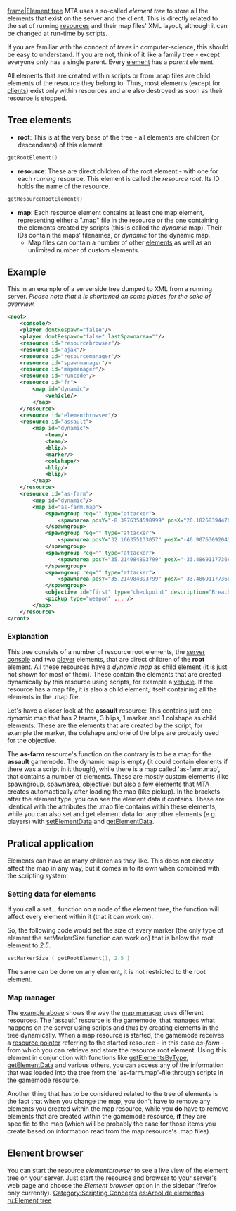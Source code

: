 [[/File:Tre.png.md|frame|Element tree]]
MTA uses a so-called ''element tree'' to store all the elements that exist on the server and the client. This is directly related to the set of running [[/resources.md|resources]] and their map files' XML layout, although it can be changed at run-time by scripts.

If you are familiar with the concept of ''trees'' in computer-science, this should be easy to understand. If you are not, think of it like a family tree - except everyone only has a single parent. Every [[/element.md|element]] has a ''parent'' element.

All elements that are created within scripts or from .map files are child elements of the resource they belong to. Thus, most elements (except for [[/client.md|client]]s) exist only within resources and are also destroyed as soon as their resource is stopped.

==Tree elements==
* '''root''': This is at the very base of the tree - all elements are children (or descendants) of this element.
<syntaxhighlight lang="lua">
getRootElement()
</syntaxhighlight>
* '''resource''': These are direct children of the root element - with one for each ''running'' resource. This element is called the ''resource root''. Its ID holds the name of the resource.
<syntaxhighlight lang="lua">
getResourceRootElement()
</syntaxhighlight>
* '''map''': Each resource element contains at least one map element, representing either a ".map" file in the resource or the one containing the elements created by scripts (this is called the ''dynamic'' map). Their IDs contain the maps' filenames, or ''dynamic'' for the dynamic map.
** Map files can contain a number of other [[/element.md|element]]s as well as an unlimited number of custom elements.

==Example==
This in an example of a serverside tree dumped to XML from a running server.
''Please note that it is shortened on some places for the sake of overview.''
<syntaxhighlight lang="xml">
<root>
	<console/>
	<player dontRespawn="false"/>
	<player dontRespawn="false" lastSpawnarea=""/>
	<resource id="resourcebrowser"/>
	<resource id="ajax"/>
	<resource id="resourcemanager"/>
	<resource id="spawnmanager"/>
	<resource id="mapmanager"/>
	<resource id="runcode"/>
	<resource id="fr">
		<map id="dynamic">
			<vehicle/>
		</map>
	</resource>
	<resource id="elementbrowser"/>
	<resource id="assault">
		<map id="dynamic">
			<team/>
			<team/>
			<blip/>
			<marker/>
			<colshape/>
			<blip/>
			<blip/>
		</map>
	</resource>
	<resource id="as-farm">
		<map id="dynamic"/>
		<map id="as-farm.map">
			<spawngroup req="" type="attacker">
				<spawnarea posY="-8.3976354598999" posX="20.182683944702" skins="9" ... />
			</spawngroup>
			<spawngroup req="" type="attacker">
				<spawnarea posY="32.166355133057" posX="-46.90763092041" skins="9" ... />
			</spawngroup>
			<spawngroup req="" type="attacker">
				<spawnarea posY="35.214984893799" posX="-33.486911773682" skins="9" ... />
			</spawngroup>
			<spawngroup req="" type="attacker">
				<spawnarea posY="35.214984893799" posX="-33.486911773682" skins="9" ... />
			</spawngroup>
			<objective id="first" type="checkpoint" description="Breach into the farm" ... />
			<pickup type="weapon" ... />
		</map>
	</resource>
</root>
</syntaxhighlight>
===Explanation===
This tree consists of a number of resource root elements, the [[/Element/Console.md|server console]] and two [[/player.md|player]] elements, that are direct children of the '''root''' element. All these resources have a ''dynamic map'' as child element (it is just not shown for most of them). These contain the elements that are created dynamically by this resource using scripts, for example a [[/vehicle.md|vehicle]]. If the resource has a map file, it is also a child element, itself containing all the elements in the .map file.

Let's have a closer look at the '''assault''' resource: This contains just one ''dynamic'' map that has 2 teams, 3 blips, 1 marker and 1 colshape as child elements. These are the elements that are created by the script, for example the marker, the colshape and one of the blips are probably used for the objective.

The '''as-farm''' resource's function on the contrary is to be a map for the '''assault''' gamemode. The dynamic map is empty (it could contain elements if there was a script in it though), while there is a map called 'as-farm.map', that contains a number of elements. These are mostly custom elements (like spawngroup, spawnarea, objective) but also a few elements that MTA creates automactically after loading the map (like pickup). In the brackets after the element type, you can see the element data it contains. These are identical with the attributes the .map file contains within these elements, while you can also set and get element data for any other elements (e.g. players) with [[/setElementData.md|setElementData]] and [[/getElementData.md|getElementData]].

==Pratical application==
Elements can have as many children as they like. This does not directly affect the map in any way, but it comes in to its own when combined with the scripting system.

===Setting data for elements===
If you call a set... function on a node of the element tree, the function will affect every element within it (that it can work on).

So, the following code would set the size of every marker (the only type of element the setMarkerSize function can work on) that is below the root element to ''2.5''.
<syntaxhighlight lang="lua">
setMarkerSize ( getRootElement(), 2.5 )
</syntaxhighlight>

The same can be done on any element, it is not restricted to the root element.

===Map manager===
The [[/#Example.md|example above]] shows the way the [[/map manager.md|map manager]] uses different resources. The 'assault' resource is the gamemode, that manages what happens on the server using scripts and thus by creating elements in the tree dynamically. When a map resource is started, the gamemode receives a [[/resource.md|resource pointer]] referring to the started resource - in this case ''as-farm'' - from which you can retrieve and store the resource root element. Using this element in conjunction with functions like [[/getElementsByType.md|getElementsByType]], [[/getElementData.md|getElementData]] and various others, you can access any of the information that was loaded into the tree from the 'as-farm.map'-file through scripts in the gamemode resource.

Another thing that has to be considered related to the tree of elements is the fact that when you change the map, you don't have to remove any elements you created within the map resource, while you '''do''' have to remove elements that are created within the gamemode resource, '''if''' they are specific to the map (which will be probably the case for those items you create based on information read from the map resource's .map files).

==Element browser==
You can start the resource ''elementbrowser'' to see a live view of the element tree on your server. Just start the resource and browser to your server's web page and choose the ''Element browser'' option in the sidebar (firefox only currently).
[[/Category:Scripting Concepts.md|Category:Scripting Concepts]]
[[/es:Árbol de elementos.md|es:Árbol de elementos]]
[[/ru:Element tree.md|ru:Element tree]]